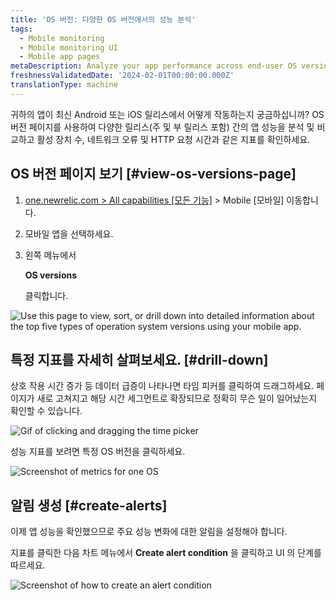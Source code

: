```yaml
---
title: 'OS 버전: 다양한 OS 버전에서의 성능 분석'
tags:
  - Mobile monitoring
  - Mobile monitoring UI
  - Mobile app pages
metaDescription: Analyze your app performance across end-user OS versions
freshnessValidatedDate: '2024-02-01T00:00:00.000Z'
translationType: machine
---
```






귀하의 앱이 최신 Android 또는 iOS 릴리스에서 어떻게 작동하는지 궁금하십니까? OS 버전 페이지를 사용하여 다양한 릴리스(주 및 부 릴리스 포함) 간의 앱 성능을 분석 및 비교하고 활성 장치 수, 네트워크 오류 및 HTTP 요청 시간과 같은 지표를 확인하세요.

## OS 버전 페이지 보기 [#view-os-versions-page]

1. [one.newrelic.com > All capabilities \[모든 기능\]](https://one.newrelic.com/all-capabilities) > Mobile \[모바일] 이동합니다.

2. 모바일 앱을 선택하세요.

3. 왼쪽 메뉴에서

   <DNT>**OS versions**</DNT>

   클릭합니다.

<img
  title="OS versions page"
  alt="Use this page to view, sort, or drill down into detailed information about the top five types of operation system versions using your mobile app."
  src={mobileOsVersionsSummary}
/>

## 특정 지표를 자세히 살펴보세요. [#drill-down]

상호 작용 시간 증가 등 데이터 급증이 나타나면 타임 피커를 클릭하여 드래그하세요. 페이지가 새로 고쳐지고 해당 시간 세그먼트로 확장되므로 정확히 무슨 일이 일어났는지 확인할 수 있습니다.

<img
  title="Expand metric details"
  alt="Gif of clicking and dragging the time picker"
  src={mobileTimePickerGIF}
/>

성능 지표를 보려면 특정 OS 버전을 클릭하세요.

<img
  title="Expand metric details for one OS"
  alt="Screenshot of metrics for one OS"
  src={mobileExpandMetrics}
/>

## 알림 생성 [#create-alerts]

이제 앱 성능을 확인했으므로 주요 성능 변화에 대한 알림을 설정해야 합니다.

지표를 클릭한 다음 차트 메뉴에서 <DNT>**Create alert condition**</DNT> 을 클릭하고 UI 의 단계를 따르세요.

<img
  title="Create an alert condition"
  alt="Screenshot of how to create an alert condition"
  src={mobileCreateAlertCondition}
/>